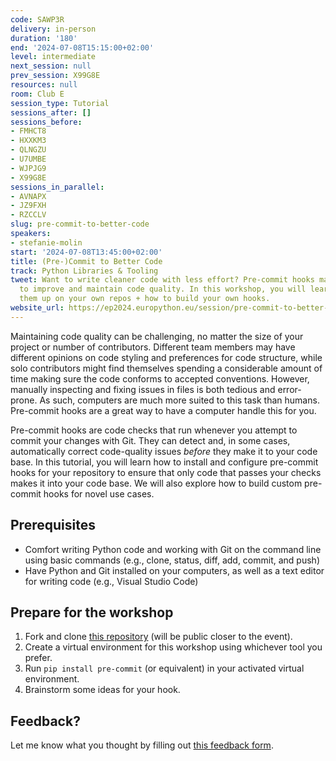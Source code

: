 ```yaml
---
code: SAWP3R
delivery: in-person
duration: '180'
end: '2024-07-08T15:15:00+02:00'
level: intermediate
next_session: null
prev_session: X99G8E
resources: null
room: Club E
session_type: Tutorial
sessions_after: []
sessions_before:
- FMHCT8
- HXXKM3
- QLNGZU
- U7UMBE
- WJPJG9
- X99G8E
sessions_in_parallel:
- AVNAPX
- JZ9FXH
- RZCCLV
slug: pre-commit-to-better-code
speakers:
- stefanie-molin
start: '2024-07-08T13:45:00+02:00'
title: (Pre-)Commit to Better Code
track: Python Libraries & Tooling
tweet: Want to write cleaner code with less effort? Pre-commit hooks make it easy
  to improve and maintain code quality. In this workshop, you will learn how to set
  them up on your own repos + how to build your own hooks.
website_url: https://ep2024.europython.eu/session/pre-commit-to-better-code
---
```


Maintaining code quality can be challenging, no matter the size of your project or number of contributors. Different team members may have different opinions on code styling and preferences for code structure, while solo contributors might find themselves spending a considerable amount of time making sure the code conforms to accepted conventions. However, manually inspecting and fixing issues in files is both tedious and error-prone. As such, computers are much more suited to this task than humans. Pre-commit hooks are a great way to have a computer handle this for you.

Pre-commit hooks are code checks that run whenever you attempt to commit your changes with Git. They can detect and, in some cases, automatically correct code-quality issues *before* they make it to your code base. In this tutorial, you will learn how to install and configure pre-commit hooks for your repository to ensure that only code that passes your checks makes it into your code base. We will also explore how to build custom pre-commit hooks for novel use cases.

## Prerequisites
- Comfort writing Python code and working with Git on the command line using basic commands (e.g., clone, status, diff, add, commit, and push)
- Have Python and Git installed on your computers, as well as a text editor for writing code (e.g., Visual Studio Code)

## Prepare for the workshop
1. Fork and clone [this repository](https://github.com/stefmolin/pre-commit-workshop) (will be public closer to the event).
2. Create a virtual environment for this workshop using whichever tool you prefer.
3. Run `pip install pre-commit` (or equivalent) in your activated virtual environment.
4. Brainstorm some ideas for your hook.

## Feedback?
Let me know what you thought by filling out [this feedback form](https://stefaniemolin.com/feedback/).
